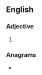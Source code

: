 ==English==

===Adjective===
{{head|en|comparative adjective}}

# {{en-comparative of|acute}}

===Anagrams===
* {{anagrams|en|a=acertu|acture|cauter|curate}}